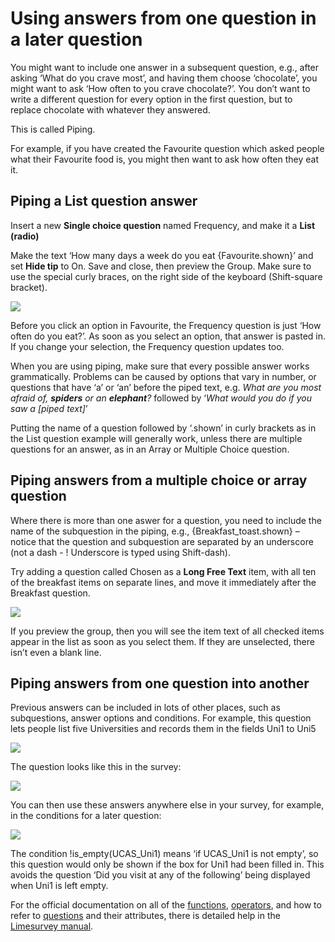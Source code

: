 # Using answers from one question in a later question

You might want to include one answer in a subsequent question, e.g.,
after asking ‘What do you crave most’, and having them choose
‘chocolate’, you might want to ask ‘How often to you crave chocolate?’.
You don’t want to write a different question for every option in the
first question, but to replace chocolate with whatever they answered.

This is called Piping.

For example, if you have created the Favourite question which asked people what their Favourite food is, you might then want to ask how often they eat it.


## Piping a List question answer

Insert a new **Single choice question** named Frequency, and make it a
**List (radio)**

Make the text ‘How many days a week do you eat {Favourite.shown}’ and
set **Hide tip** to On. Save and close, then preview the Group. Make sure to use the special
curly braces, on the right side of the keyboard (Shift-square bracket).

![ ](media/image73.png)

Before you click an option in Favourite, the Frequency question is just
‘How often do you eat?’. As soon as you select an option, that answer is
pasted in. If you change your selection, the Frequency question updates
too.

When you are using piping, make sure that every possible answer works
grammatically. Problems can be caused by options that vary in number, or
questions that have ‘a’ or ‘an’ before the piped text, e.g. *What are
you most afraid of, **spiders** or an **elephant**?* followed by ‘*What
would you do if you saw a [piped text]*’

Putting the name of a question followed by ‘.shown’ in curly brackets as
in the List question example will generally work, unless there are
multiple questions for an answer, as in an Array or Multiple Choice
question.


## Piping answers from a multiple choice or array question

Where there is more than one aswer for a question, you need to include
the name of the subquestion in the piping, e.g., {Breakfast_toast.shown}
– notice that the question and subquestion are separated by an
underscore (not a dash - ! Underscore is typed using Shift-dash).

Try adding a question called Chosen as a **Long Free Text** item, with all ten of the breakfast items on separate lines, and move it immediately after the Breakfast question.

![ ](media/image74.png) 


If you preview the group, then you will see the item text of all checked
items appear in the list as soon as you select them. If they are
unselected, there isn’t even a blank line.


## Piping answers from one question into another

Previous answers can be included in lots of other places, such as
subquestions, answer options and conditions. For example, this question
lets people list five Universities and records them in the fields Uni1
to Uni5


![ ](media/image75.png)

The question looks like this in the survey:

![ ](media/image76.png)

You can then use these answers anywhere else in your survey, for
example, in the conditions for a later question:

![ ](media/image77.png)


The condition !is_empty(UCAS_Uni1) means ‘if UCAS_Uni1 is not empty’, so
this question would only be shown if the box for Uni1 had been filled
in. This avoids the question ‘Did you visit at any of the following’
being displayed when Uni1 is left empty.

For the official documentation on all of the [functions](https://www.limesurvey.org/manual/Expression_Manager#Implemented_Functions), [operators](https://www.limesurvey.org/manual/Expression_Manager#Operators), and how to refer to [questions](https://www.limesurvey.org/manual/Expression_Manager#Access_to_Variables) and their attributes, there is detailed help  in the [Limesurvey manual](https://www.limesurvey.org/manual). 

